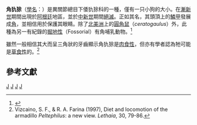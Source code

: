 {{Speciesbox
| taxon = Peltephilus ferox
| binomial_authority = Ameghino,‬ 1887
| image = Peltephilus_ferox.JPG
| image_caption = 角犰狳的想像圖
| fossil_range = {{Fossil range|29|11.6}}
}}

'''角犰狳'''（[[學名|學名]]：''{{lang|la|Peltephilus ferox}}''）是異關節總目下倭犰狳科的一種，僅有一只小狗的大小。在[[漸新世|漸新世]]期間出現於[[阿根廷|阿根廷]]地區，並於[[中新世|中新世]]期間[[絕滅|絕滅]]。正如其名，其頭頂上的[[鱗甲|鱗甲]]發展成[[角|角]]，並相信用於保護其眼睛。除了[[北美洲|北美洲]]上的[[圓角鼠|圓角鼠]]（''ceratogaulus''）外，此種為另一有紀錄的[[掘地性|掘地性]]（Fossorial）有角哺乳動物。<ref name=EoDP>{{cite book |editor=Palmer, D.|year=1999 |title= The Marshall Illustrated Encyclopedia of Dinosaurs and Prehistoric Animals|publisher= Marshall Editions|location=London|pages= 208–209|isbn= 1-84028-152-9}}</ref>

雖然一般相信其大而呈三角狀的牙齒顯示角犰狳是[[肉食性|肉食性]]，但亦有學者認為牠可能是[[草食性|草食性]]的。<ref>Vizcaino, S. F., & R. A. Farina (1997), Diet and locomotion of the armadillo ''Peltephilus'': a new view. ''Lethaia'', 30, 79-86.</ref>

==參考文獻==
{{reflist}}
{{有甲目|1.}}
{{Taxonbar}}
[[Category:1887年描述的动物|J]]
[[Category:六帶犰狳亞科|J]]
[[Category:南美洲史前哺乳動物|J]]
[[Category:角犰狳属|J]]